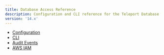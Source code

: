 ```yaml
---
title: Database Access Reference
description: Configuration and CLI reference for the Teleport Database Service.
version: '14.x'
---
```


- [Configuration](/docs/ver/14.x/database-access/reference/configuration)
- [CLI](/docs/ver/14.x/database-access/reference/cli)
- [Audit Events](/docs/ver/14.x/database-access/reference/audit)
- [AWS IAM](/docs/ver/14.x/database-access/reference/aws)
